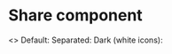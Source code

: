 
<Meta title="Core|Share" component={Share} />

# Share component

<Preview>
  <Story name="Examples">
    <>
      Default:
      <Share text="My favourite website" url="https://www.ft.com/visual-and-data-journalism" />
      Separated:
      <Share
        text="My favourite website"
        url="https://www.ft.com/visual-and-data-journalism"
        separated
      />
      Dark (white icons):
      <div className="dark">
        <Share
          text="My favourite website"
          url="https://www.ft.com/visual-and-data-journalism"
          dark
        />
      </div>
    </>
  </Story>
</Preview>
